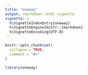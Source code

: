 ```yaml
---
title: "oneway"
output: rmarkdown::html_vignette
vignette: >
  %\VignetteIndexEntry{oneway}
  %\VignetteEngine{knitr::rmarkdown}
  %\VignetteEncoding{UTF-8}
---
```


```r
knitr::opts_chunk$set(
  collapse = TRUE,
  comment = "#>"
)
```

```r
library(oneway)
```
